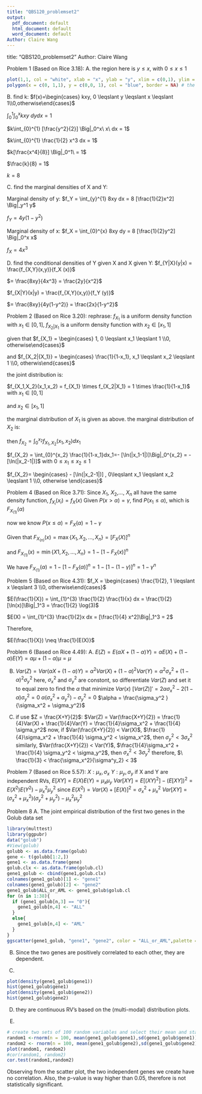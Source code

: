 ```yaml
---
title: "QBS120_problemset2"
output:
  pdf_document: default
  html_document: default
  word_document: default
Author: Claire Wang
---
```


title: "QBS120_problemset2"
Author: Claire Wang


Problem 1 (Based on Rice 3.18):
A. the region here is $y \leqslant x$, with $0 \leqslant x \leqslant 1$

```r
plot(1,1, col = "white", xlab = "x", ylab = "y", xlim = c(0,1), ylim = c(0,1))   # Draw empty plot
polygon(x = c(0, 1,1), y = c(0,0, 1), col = "blue", border = NA) # the blue region which shows the limits of the integration where the joint denity function is positive
```

B. find k:
$f(x)=\begin{cases} kxy, 0 \leqslant y \leqslant x \leqslant 1\\0,otherwise\end{cases}$

$\int_{0}^{1} \int_{0}^{x} kxy\ dydx = 1$

$k\int_{0}^{1} [\frac{y^2}{2}] \Big|_0^x\ x\ dx = 1$

$k\int_{0}^{1} \frac{1}{2} x^3 dx = 1$

$k[\frac{x^4}{8}] \Big|_0^1\ = 1$

$\frac{k}{8} = 1$

$k=8$
            
C. find the marginal densities of X and Y:

Marginal density of y:
$f_Y = \int_{y}^{1} 8xy dx = 8 [\frac{1}{2}x^2] \Big|_y^1 y$

$f_Y= 4y(1-y^2)$

Marginal density of x:
$f_X = \int_{0}^{x} 8xy dy = 8 [\frac{1}{2}y^2] \Big|_0^x x$

$f_X= 4x^3$

D. find the conditional densities of Y given X and X given Y:
$f_{Y|X}(y|x) =  \frac{f_{X,Y}(x,y)}{f_X (x)}$

$= \frac{8xy}{4x^3} = \frac{2y}{x^2}$

$f_{X|Y}(x|y) =  \frac{f_{X,Y}(x,y)}{f_Y (y)}$

$= \frac{8xy}{4y(1-y^2)} = \frac{2x}{1-y^2}$








Problem 2 (Based on Rice 3.20):
rephrase: $f_{X_1}$ is a uniform density function with  $x_1 \in [0,1]$, 
          $f_{X_2|{X_1}}$ is a uniform density function with $x_2 \in [x_1, 1]$
          
given that $f_{X_1} = \begin{cases} 1, 0 \leqslant x_1  \leqslant 1 \\0, otherwise\end{cases}$

and $f_{X_2|{X_1}} = \begin{cases} \frac{1}{1-x_1}, x_1 \leqslant x_2  \leqslant 1 \\0, otherwis\end{cases}$

the joint distribution is:

$f_{X_1,X_2}(x_1,x_2) = f_{X_1} \times f_{X_2|X_1} = 1 \times \frac{1}{1-x_1}$ with $x_1 \in [0,1]$ 

and $x_2 \in [x_1, 1]$

the marginal distribution of $X_1$ is given as above.
the marginal distribution of $X_2$ is:

then $f_{X_2} = \int_{0}^{x_2} f_{X_1,X_2} (x_1,x_2) dx_1$

$f_{X_2} = \int_{0}^{x_2} \frac{1}{1-x_1}dx_1=- [\ln(|x_1-1|)]\Big|_0^{x_2} = - [\ln(|x_2-1|)]$
with $0 \leqslant x_1 \leqslant x_2 \leqslant 1$


$f_{X_2}= \begin{cases} - [\ln(|x_2-1|)] , 0\leqslant x_1 \leqslant x_2 \leqslant 1 \\0, otherwise \end{cases}$








Problem 4 (Based on Rice 3.71):
Since $X_1$, $X_2$,..., $X_n$ all have the same density function,
$f_{X_i}(x_i) = f_X(x)$
Given $P(x > \alpha) = \gamma$, find $P(x_1 \leqslant \alpha)$, which is $F_{X_{(1)}}(\alpha)$

now we know $P(x \leqslant \alpha) = F_X(\alpha) = 1 - \gamma$

Given that $F_{X_(n)}(x) = \max\{X_1,X_2,...,X_n\} = [F_X(X)]^n$

and $F_{X_(1)}(x) = \min\{X1,X_2,...,X_n\} = 1-[1-F_X(x)]^n$
      
We have $F_{X_{(1)}}(\alpha) = 1 - [1 - F_X(\alpha)]^n = 1 - [1 - (1-\gamma)]^n = 1 - \gamma^n$








Problem 5 (Based on Rice 4.31):
$f_X = \begin{cases} \frac{1}{2}, 1 \leqslant x \leqslant 3 \\0, otherwise\end{cases}$

$E(\frac{1}{X}) = \int_{1}^{3} \frac{1}{2} \frac{1}{x} dx = \frac{1}{2} [\ln(x)]\Big|_1^3 = \frac{1}{2} \log(3)$

$E(X) = \int_{1}^{3} \frac{1}{2}x dx = [\frac{1}{4} x^2]\Big|_1^3 = 2$

Therefore,

$E(\frac{1}{X}) \neq \frac{1}{E(X)}$




Problem 6 (Based on Rice 4.49):
A.
$E(Z) = E(\alpha X + (1-\alpha)Y) = \alpha E(X) + (1-\alpha)E(Y) = \alpha \mu + (1 - \alpha) \mu = \mu$

B.
$Var(Z) = Var(\alpha X + (1-\alpha)Y) = \alpha ^2 Var(X) + (1- \alpha)^2 Var(Y) = \alpha ^2 \sigma_x^2 + (1-\alpha)^2 \sigma_y^2$
here, $\sigma_x^2$ and $\sigma_y^2$ are constont, so differentiate $Var(Z)$ and set it to equal zero to find the $\alpha$ that minimize $Var(x)$
$[Var(Z)]' = 2\alpha \sigma_x^2 - 2(1- \alpha)\sigma_y^2 = 0$
$\alpha(\sigma_x^2 + \alpha_y^2) - \sigma_y^2 = 0$
$\alpha = \frac{\sigma_y^2 }{\sigma_x^2 + \sigma_y^2}$


C.
if use $Z = \frac{X+Y}{2}$:
$Var(Z) = Var(\frac{X+Y}{2}) = \frac{1}{4}Var(X) + \frac{1}{4}Var(Y) = \frac{1}{4}\sigma_x^2 + \frac{1}{4} \sigma_y^2$
now,
if $Var(\frac{X+Y}{2}) < Var(X)$, $\frac{1}{4}\sigma_x^2 + \frac{1}{4} \sigma_y^2 < \sigma_x^2$, then $\sigma_y^2 < 3\sigma_x^2$
similarly, $Var(\frac{X+Y}{2}) < Var(Y)$, $\frac{1}{4}\sigma_x^2 + \frac{1}{4} \sigma_y^2 < \sigma_y^2$, then $\sigma_x^2 < 3\sigma_y^2$
therefore, 
$\ \frac{1}{3} < \frac{\sigma_x^2}{\sigma^y_2} < 3$







Problem 7 (Based on Rice 5.57):
$X: \mu_x, \sigma_x$
$Y: \mu_y, \sigma_y$
if X and Y are independent RVs,
$E[XY] = E(X)E(Y) = \mu_x \mu_y$
$Var[XY] = E[(XY)^2] - (E[XY])^2 = E(X^2)E(Y^2) - \mu_x^2 \mu_y^2$
since $E(X^2) = Var(X)+[E(X)]^2 = \sigma_x^2 + \mu_x^2$
$Var[XY]= (\sigma_x^2 + \mu_x^2)(\sigma_y^2 + \mu_y^2)- \mu_x^2 \mu_y^2$




Problem 8 
A. The joint empirical distribution of the first two genes in the Golub data set
```r
library(multtest)
library(ggpubr)
data("golub")
#View(golub)
golubb <- as.data.frame(golub)
gene <- t(golubb[1:2,])
gene1 <- as.data.frame(gene)
golub.clx <- as.data.frame(golub.cl)
gene1_golub <- cbind(gene1,golub.clx)
colnames(gene1_golub)[1] <- "gene1"
colnames(gene1_golub)[2] <- "gene2"
gene1_golub$ALL_or_AML <- gene1_golub$golub.cl
for (n in 1:38){
  if (gene1_golub[n,3] == "0"){
    gene1_golub[n,4] <- "ALL"
  }
  else{
    gene1_golub[n,4] <- "AML"
  }
}
ggscatter(gene1_golub, "gene1", "gene2", color = "ALL_or_AML",palette = c("purple","yellow"))

```



B.
Since the two genes are positively correlated to each other, they are dependent.

C.
```r
plot(density(gene1_golub$gene1))
hist(gene1_golub$gene1)
plot(density(gene1_golub$gene2))
hist(gene1_golub$gene2)
```



D.
they are continuous RV's based on the (multi-modal) distribution plots.


E.
```r
# create two sets of 100 random variables and select their mean and standard deviation parameters.
random1 <-rnorm(n = 100, mean(gene1_golub$gene1),sd(gene1_golub$gene1))
random2 <- rnorm(n = 100, mean(gene1_golub$gene2),sd(gene1_golub$gene2))
plot(random1, random2)
#cor(random1, random2)
cor.test(random1,random2)
```
Observing from the scatter plot, the two independent genes we create have no correlation. Also, the p-value is way higher than 0.05, therefore is not statistically significant.

